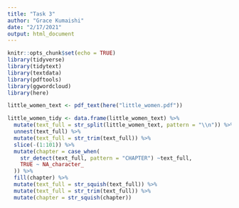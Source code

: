 ```yaml
---
title: "Task 3"
author: "Grace Kumaishi"
date: "2/17/2021"
output: html_document
---
```


```r
knitr::opts_chunk$set(echo = TRUE)
library(tidyverse)
library(tidytext)
library(textdata)
library(pdftools)
library(ggwordcloud)
library(here)
```

```r
little_women_text <- pdf_text(here("little_women.pdf")) 
```

```r
little_women_tidy <- data.frame(little_women_text) %>% 
  mutate(text_full = str_split(little_women_text, pattern = "\\n")) %>% 
  unnest(text_full) %>% 
  mutate(text_full = str_trim(text_full)) %>% 
  slice(-(1:101)) %>% 
  mutate(chapter = case_when(
    str_detect(text_full, pattern = "CHAPTER") ~text_full,
    TRUE ~ NA_character_
  )) %>% 
  fill(chapter) %>% 
  mutate(text_full = str_squish(text_full)) %>% 
  mutate(text_full = str_trim(text_full)) %>% 
  mutate(chapter = str_squish(chapter)) 
```

```r

```

